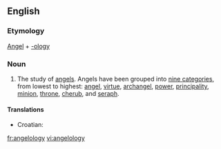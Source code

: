 ==English==

===Etymology===
[[Angel]] + [[-ology]]

===Noun===
{{en-noun|angelologies|-}}
#The study of [[angel]]s.  Angels have been grouped into [[w:Christian angelic hierarchy|nine categories]], from lowest to highest: [[angel]], [[virtue]], [[archangel]], [[power]], [[principality]], [[minion]], [[throne]], [[cherub]], and [[seraph]].

====Translations====
{{trans-top|study of angels}}
*Croatian: {{t-|hr|angelologija|f}}
{{trans-mid}}
{{trans-bottom}}

[[fr:angelology]]
[[vi:angelology]]